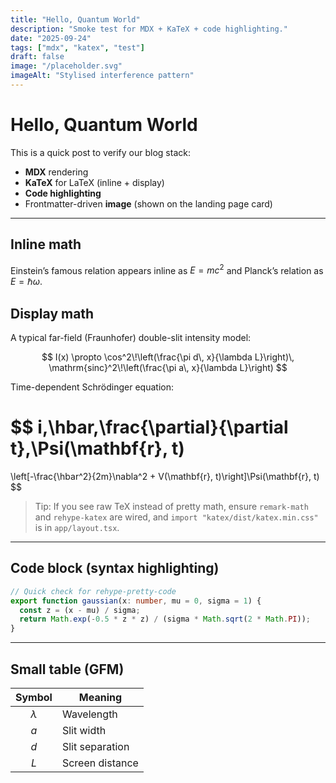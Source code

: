```yaml
---
title: "Hello, Quantum World"
description: "Smoke test for MDX + KaTeX + code highlighting."
date: "2025-09-24"
tags: ["mdx", "katex", "test"]
draft: false
image: "/placeholder.svg"
imageAlt: "Stylised interference pattern"
---
```


# Hello, Quantum World

This is a quick post to verify our blog stack:

- **MDX** rendering
- **KaTeX** for LaTeX (inline + display)
- **Code highlighting**
- Frontmatter-driven **image** (shown on the landing page card)

---

## Inline math

Einstein’s famous relation appears inline as $E = mc^2$ and Planck’s relation as $E = \hbar \omega$.

## Display math

A typical far-field (Fraunhofer) double-slit intensity model:

$$
I(x) \propto
\cos^2\!\left(\frac{\pi d\, x}{\lambda L}\right)\,
\mathrm{sinc}^2\!\left(\frac{\pi a\, x}{\lambda L}\right)
$$

Time-dependent Schrödinger equation:

$$
i\,\hbar\,\frac{\partial}{\partial t}\,\Psi(\mathbf{r}, t)
=
\left[-\frac{\hbar^2}{2m}\nabla^2 + V(\mathbf{r}, t)\right]\Psi(\mathbf{r}, t)
$$

> Tip: If you see raw TeX instead of pretty math, ensure `remark-math` and `rehype-katex` are wired, and `import "katex/dist/katex.min.css"` is in `app/layout.tsx`.

---

## Code block (syntax highlighting)

```ts
// Quick check for rehype-pretty-code
export function gaussian(x: number, mu = 0, sigma = 1) {
  const z = (x - mu) / sigma;
  return Math.exp(-0.5 * z * z) / (sigma * Math.sqrt(2 * Math.PI));
}
```

---

## Small table (GFM)

| Symbol    | Meaning           |
| :-------: | ----------------- |
| $\lambda$ | Wavelength        |
| $a$       | Slit width        |
| $d$       | Slit separation   |
| $L$       | Screen distance   |